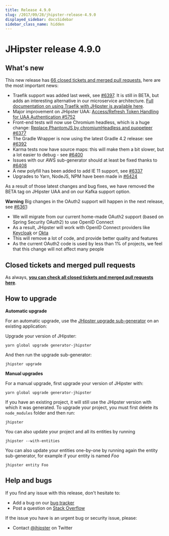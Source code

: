 ```yaml
---
title: Release 4.9.0
slug: /2017/09/28/jhipster-release-4.9.0
displayed_sidebar: docsSidebar
sidebar_class_name: hidden
---
```


JHipster release 4.9.0
==================

What's new
----------

This new release has [66 closed tickets and merged pull requests](https://github.com/jhipster/generator-jhipster/issues?q=milestone%3A4.9.0+is%3Aclosed), here are the most important news:

- Traefik support was added last week, see [#6397](https://github.com/jhipster/generator-jhipster/issues/6397). It is still in BETA, but adds an interesting alternative in our microservice architecture. [Full documentation on using Traefik with JHipster is available here](/traefik/).
- Major improvement on JHipster UAA: [Access/Refresh Token Handling for UAA Authentication #5752](https://github.com/jhipster/generator-jhipster/issues/5752)
- Front-end tests will now use Chromium headless, which is a huge change: [Replace PhantomJS by chromiumHeadless and puppeteer #6377](https://github.com/jhipster/generator-jhipster/pull/6377)
- The Gradle Wrapper is now using the latest Gradle 4.2 release: see [#6392](https://github.com/jhipster/generator-jhipster/pull/6392)
- Karma tests now have source maps: this will make them a bit slower, but a lot easier to debug - see [#6400](https://github.com/jhipster/generator-jhipster/pull/6400)
- Issues with our AWS sub-generator should at least be fixed thanks to [#6408](https://github.com/jhipster/generator-jhipster/pull/6408)
- A new polyfill has been added to add IE 11 support, see [#6337](https://github.com/jhipster/generator-jhipster/issues/6337)
- Upgrades to Yarn, NodeJS, NPM have been made in [#6424](https://github.com/jhipster/generator-jhipster/pull/6424)

As a result of those latest changes and bug fixes, we have removed the BETA tag on JHipster UAA and on our Kafka support option.

**Warning** Big changes in the OAuth2 support will happen in the next release, see [#6361](https://github.com/jhipster/generator-jhipster/pull/6361):

- We will migrate from our current home-made OAuth2 support (based on Spring Security OAuth2) to use OpenID Connect
- As a result, JHipster will work with OpenID Connect providers like [Keycloak](http://www.keycloak.org/) or [Okta](https://www.okta.com)
- This will remove a lot of code, and provide better quality and features
- As the current OAuth2 code is used by less than 1% of projects, we feel that this change will not affect many people

Closed tickets and merged pull requests
------------
As always, __[you can check all closed tickets and merged pull requests here](https://github.com/jhipster/generator-jhipster/issues?q=milestone%3A4.9.0+is%3Aclosed)__.

How to upgrade
------------

**Automatic upgrade**

For an automatic upgrade, use the [JHipster upgrade sub-generator](/upgrading-an-application/) on an existing application:

Upgrade your version of JHipster:

```
yarn global upgrade generator-jhipster
```

And then run the upgrade sub-generator:

```
jhipster upgrade
```

**Manual upgrades**

For a manual upgrade, first upgrade your version of JHipster with:

```
yarn global upgrade generator-jhipster
```

If you have an existing project, it will still use the JHipster version with which it was generated.
To upgrade your project, you must first delete its `node_modules` folder and then run:

```
jhipster
```

You can also update your project and all its entities by running

```
jhipster --with-entities
```

You can also update your entities one-by-one by running again the entity sub-generator, for example if your entity is named _Foo_

```
jhipster entity Foo
```

Help and bugs
--------------

If you find any issue with this release, don't hesitate to:

- Add a bug on our [bug tracker](https://github.com/jhipster/generator-jhipster/issues?state=open)
- Post a question on [Stack Overflow](http://stackoverflow.com/tags/jhipster/info)

If the issue you have is an urgent bug or security issue, please:

- Contact [@jhipster](https://twitter.com/jhipster) on Twitter
